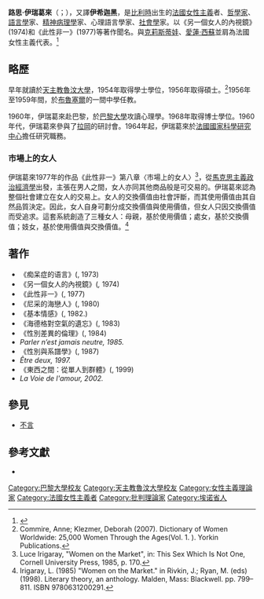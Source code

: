 {{Infobox philosopher
|region           = [[西方哲學|西方哲學]]
|era              = [[當代哲學|當代哲學]]
|name              = 路思·伊瑞葛來<br/>Luce Irigaray
|image             =
|birth_date        = {{birth date and age|1930|05|03|df=y}}
|birth_place       = {{BEL}}[[瓦龍大區|瓦龍大區]]
|death_date        =
|death_place       =
|school_tradition  = [[當代哲學|當代哲學]]
|nationality       = {{FRA}}
|main interests    = [[Feminist_theory|Feminist theory]], [[philosophy|philosophy]], [[linguistics|linguistics]], [[psychology|psychology]], [[psychoanalysis|psychoanalysis]]
|notable_ideas     = '''市場上的女人'''<ref name="market" />
|influences        = [[西格蒙德·弗洛伊德|西格蒙德·弗洛伊德]]、[[雅各·拉岡|雅各·拉岡]]、[[伊曼紐爾·列維納斯|伊曼紐爾·列維納斯]]、[[雅克·德里达|雅克·德里达]]、[[莫里斯·梅洛-龐蒂|莫里斯·梅洛-龐蒂]]和[[马丁·海德格尔|马丁·海德格尔]]等
|influenced        = {{tsl|en|Catherine Malabou|馬拉布}}、 Martha P. Nochimson、[[朱迪斯·巴特勒|朱迪斯·巴特勒]]
|religion          =
}}
{{Feminist philosophy sidebar}}
'''路思·伊瑞葛來'''（{{lang|fr|Luce Irigaray}}；{{bd|1930年|5月3日|||}}），又譯'''伊希迦黑'''，是[[比利時|比利時]]出生的[[法國|法國]][[女性主義|女性主義]]者、[[哲學家|哲學家]]、[[語言學|語言學]]家、[[精神病理學|精神病理學]]家、心理語言學家、[[社會學|社會學]]家。以《另一個女人的內視鏡》(1974)和《此性非一》(1977)等著作聞名。與[[茱莉亞·克莉斯蒂娃|克莉斯蒂娃]]、[[愛蓮·西蘇|愛蓮·西蘇]]並肩為法國女性主義代表。<ref>{{Cite journal|title=伊希迦黑與她的新文體：另一種(理論)書寫/實踐|author=朱崇儀|url=https://tpl.ncl.edu.tw/NclService/pdfdownload?filePath=lV8OirTfsslWcCxIpLbUfg1V9cr4x1WcFyQgvUy19hUy_m_ux57QLWCiokqpURMz&imgType=Bn5sH4BGpJw=&key=EHD3FF3akcw9sqN3ASwqli9my7mTjNwzcrcd2LINTZUeVVU9OyINO4qBZJhLTxWd&xmlId=0005484506|journal=中外文學|issue=11|year=1996|volume=24|page=40-55}}</ref>

== 略歷 ==
早年就讀於[[天主教鲁汶大学|天主教魯汶大學]]，1954年取得學士學位，1956年取得碩士。<ref>Commire, Anne; Klezmer, Deborah (2007). Dictionary of Women Worldwide: 25,000 Women Through the Ages(Vol. 1. ). Yorkin Publications.</ref>1956年至1959年間，於[[布魯塞爾|布魯塞爾]]的一間中學任教。

1960年，伊瑞葛來赴巴黎，於[[巴黎大學|巴黎大學]]攻讀心理學。1968年取得博士學位。1960年代，伊瑞葛來參與了[[雅各·拉岡|拉岡]]的研討會。1964年起，伊瑞葛來於[[法國國家科學研究中心|法國國家科學研究中心]]擔任研究職務。

=== 市場上的女人 ===
伊瑞葛來1977年的作品《此性非一》第八章〈市場上的女人〉<ref name="market">Luce Irigaray, "Women on the Market", in: This Sex Which Is Not One, Cornell University Press, 1985, p. 170.</ref>，從[[马克思主义政治经济学|馬克思主義政治經濟學]]出發，主張在男人之間，女人亦同其他商品般是可交易的。伊瑞葛來認為整個社會建立在女人的交易上。女人的交換價值由社會評斷，而其使用價值由其自然品質決定。因此，女人自身可劃分成交換價值與使用價值，但女人只因交換價值而受追求。這套系統創造了三種女人：母親，基於使用價值；處女，基於交換價值；妓女，基於使用價值與交換價值。<ref>Irigaray, L. (1985) "Women on the Market." in Rivkin, J.; Ryan, M. (eds) (1998). Literary theory, an anthology. Malden, Mass: Blackwell. pp. 799–811. <nowiki>ISBN 9780631200291</nowiki>.</ref>

== 著作 ==

* 《痴呆症的语言》({{Lang|fr|Le langage des déments}}, 1973)
* 《另一個女人的內視鏡》({{Lang|fr|''Speculum de l'autre femme''}}'','' 1974)
* 《此性非一》({{Lang|fr|''Ce sexe qui n'en est pas un''}}, 1977)
* 《尼采的海戀人》({{Lang|fr|''Amante marine de Friedrich Nietzsche''}}, 1980)
* 《基本情感》({{Lang|fr|''Passions élémentaires''}}, 1982.)
* 《海德格對空氣的遺忘》({{Lang|fr|''L'oubli de 'air – chez Martin Heidegger''}}, 1983)
* 《性別差異的倫理》({{Lang|fr|''Éthique de la différence sexuelle''}}, 1984)
* ''Parler n’est jamais neutre,  1985.''
* 《性別與系譜學》({{Lang|fr|''Sexes et Parentés''}}, 1987)
* ''Être deux,  1997.''
* 《東西之間：從單人到群體》({{Lang|fr|''Entre Orient Et Occident: de La Singularite a la Communaute''}}, 1999)
* ''La Voie de l'amour, 2002.''

== 參見 ==

* [[不言|不言]]

== 參考文獻 ==
{{reflist|2}}

* {{Cite book|title=伊瑞葛來：堅持性別差異的哲學|last=朱崇儀|publisher=國立臺灣大學出版中心|year=2014|isbn=9789863500247}}
{{Authority control}}

{{DEFAULTSORT:Irigaray, Luce}}
[[Category:巴黎大學校友|Category:巴黎大學校友]]
[[Category:天主教魯汶大學校友|Category:天主教魯汶大學校友]]
[[Category:女性主義理論家|Category:女性主義理論家]]
[[Category:法國女性主義者|Category:法國女性主義者]]
[[Category:批判理論家|Category:批判理論家]]
[[Category:埃诺省人|Category:埃诺省人]]